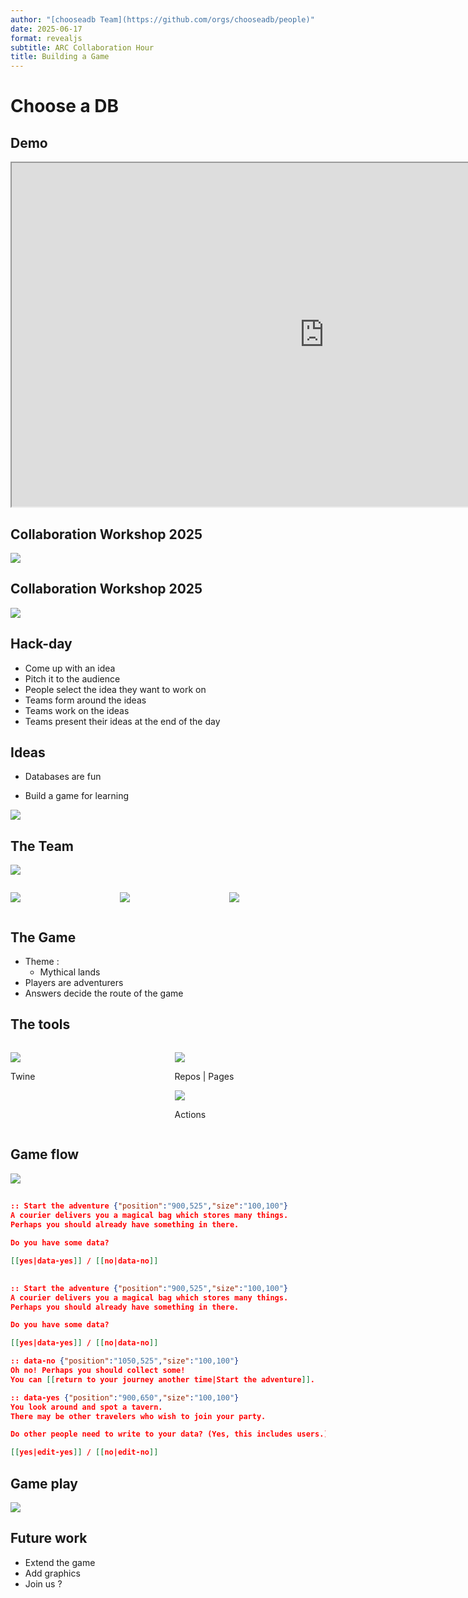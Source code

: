 ```yaml
---
author: "[chooseadb Team](https://github.com/orgs/chooseadb/people)"
date: 2025-06-17
format: revealjs
subtitle: ARC Collaboration Hour
title: Building a Game
---
```


# Choose a DB

## Demo

```{=html}
<iframe
    height="550"
    src="https://chooseadb.com"
    title="chooseadb.com"
    width="1000"
>
</iframe>
```

## Collaboration Workshop 2025
[![](figures/ssi_logo.png)](https://www.software.ac.uk/)

## Collaboration Workshop 2025
[![](figures/cw25.jpg)](https://www.software.ac.uk/workshop/collaborations-workshop-2025-cw25){fig-align="center"}

## Hack-day
- Come up with an idea
- Pitch it to the audience
- People select the idea they want to work on
- Teams form around the ideas
- Teams work on the ideas
- Teams present their ideas at the end of the day

## Ideas

::: {layout-ncol=2}

::: {#first-column}

- Databases are fun

:::

- Build a game for learning

:::

::: {.fragment .fade-left}
![](figures/git-merge.png){fig-align="center"}
:::

## The Team
![](figures/team.png){fig-align="center"}

:::: {.columns}

::: {.column width="30%"}

![](figures/OLS-logo.png){fig-size="50%"}

:::

::: {.column width="30%"}

![](figures/ARC_Logo.jpg){fig-size="50%"}

:::

::: {.column width="30%"}

![](figures/KCL-logo.png){fig-size="50%"}

:::

::::

## The Game

- Theme :
  - Mythical lands
- Players are adventurers
- Answers decide the route of the game


## The tools

:::: {.columns}

::: {.column width="40%"}

[![](figures/Twine-logo.svg)](https://twinery.org/)


Twine

:::

::: {.column width="40%"}


[![](figures/github-logo.png)](https://github.com/)

Repos | Pages

[![](figures/github-actions.png)](https://github.com/)

Actions

:::

::::

## Game flow

![](figures/twine-diagram.png){fig-align="center"}

## {auto-animate=true}

```.json
:: Start the adventure {"position":"900,525","size":"100,100"}
A courier delivers you a magical bag which stores many things.
Perhaps you should already have something in there.

Do you have some data?

[[yes|data-yes]] / [[no|data-no]]
```
## {auto-animate=true}

```.json
:: Start the adventure {"position":"900,525","size":"100,100"}
A courier delivers you a magical bag which stores many things.
Perhaps you should already have something in there.

Do you have some data?

[[yes|data-yes]] / [[no|data-no]]

:: data-no {"position":"1050,525","size":"100,100"}
Oh no! Perhaps you should collect some!
You can [[return to your journey another time|Start the adventure]].

:: data-yes {"position":"900,650","size":"100,100"}
You look around and spot a tavern.
There may be other travelers who wish to join your party.

Do other people need to write to your data? (Yes, this includes users.)

[[yes|edit-yes]] / [[no|edit-no]]

```

## Game play

![](figures/gameplay.png){fig-align="center"}

## Future work

- Extend the game
- Add graphics
- Join us ?
